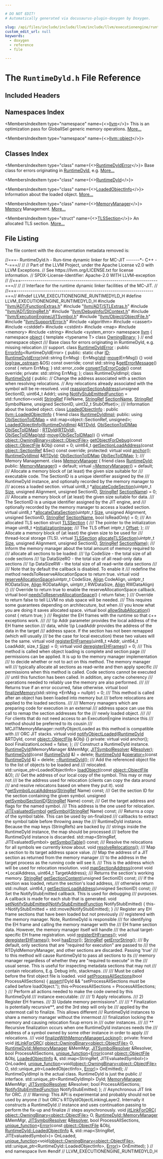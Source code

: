 ```yaml
---

# DO NOT EDIT!
# Automatically generated via docusaurus-plugin-doxygen by Doxygen.

slug: /api/files/include/include/llvm/include/llvm/executionengine/runtimedyld-h
custom_edit_url: null
keywords:
  - doxygen
  - reference
  - file

---
```





# The `RuntimeDyld.h` File Reference

<DoxygenPage pluginConfig={pluginConfig}>



## Included Headers

<IncludesList>
<IncludesListItem
  filePath="llvm/ADT/FunctionExtras.h"
  permalink="/docs/api/files/include/include/llvm/include/llvm/adt/functionextras-h"
  isLocal="true" />
<IncludesListItem
  filePath="llvm/ADT/STLExtras.h"
  permalink="/docs/api/files/include/include/llvm/include/llvm/adt/stlextras-h"
  isLocal="true" />
<IncludesListItem
  filePath="llvm/ADT/StringRef.h"
  permalink="/docs/api/files/include/include/llvm/include/llvm/adt/stringref-h"
  isLocal="true" />
<IncludesListItem
  filePath="llvm/DebugInfo/DIContext.h"
  permalink="/docs/api/files/include/include/llvm/include/llvm/debuginfo/dicontext-h"
  isLocal="true" />
<IncludesListItem
  filePath="llvm/ExecutionEngine/JITSymbol.h"
  permalink="/docs/api/files/include/include/llvm/include/llvm/executionengine/jitsymbol-h"
  isLocal="true" />
<IncludesListItem
  filePath="llvm/Object/ObjectFile.h"
  permalink="/docs/api/files/include/include/llvm/include/llvm/object/objectfile-h"
  isLocal="true" />
<IncludesListItem
  filePath="llvm/Support/Error.h"
  permalink="/docs/api/files/include/include/llvm/include/llvm/support/error-h"
  isLocal="true" />
<IncludesListItem
  filePath="algorithm"
  permalink=""
  isLocal="false" />
<IncludesListItem
  filePath="cassert"
  permalink=""
  isLocal="false" />
<IncludesListItem
  filePath="cstddef"
  permalink=""
  isLocal="false" />
<IncludesListItem
  filePath="cstdint"
  permalink=""
  isLocal="false" />
<IncludesListItem
  filePath="map"
  permalink=""
  isLocal="false" />
<IncludesListItem
  filePath="memory"
  permalink=""
  isLocal="false" />
<IncludesListItem
  filePath="string"
  permalink=""
  isLocal="false" />
<IncludesListItem
  filePath="system_error"
  permalink=""
  isLocal="false" />
</IncludesList>

## Namespaces Index

<MembersIndex>

<MembersIndexItem
  type="namespace"
  name={<><a href="/docs/api/namespaces/llvm">llvm</a></>}>
This is an optimization pass for GlobalISel generic memory operations. <a href="/docs/api/namespaces/llvm/#details">More...</a>
</MembersIndexItem>

<MembersIndexItem
  type="namespace"
  name={<><a href="/docs/api/namespaces/llvm/object">llvm::object</a></>}>
</MembersIndexItem>

</MembersIndex>

## Classes Index

<MembersIndex>

<MembersIndexItem
  type="class"
  name={<><a href="/docs/api/classes/llvm/runtimedylderror">RuntimeDyldError</a></>}>
Base class for errors originating in <a href="/docs/api/classes/llvm/runtimedyld">RuntimeDyld</a>, e.g. <a href="/docs/api/classes/llvm/runtimedylderror/#details">More...</a>
</MembersIndexItem>

<MembersIndexItem
  type="class"
  name={<><a href="/docs/api/classes/llvm/runtimedyld">RuntimeDyld</a></>}>
</MembersIndexItem>

<MembersIndexItem
  type="class"
  name={<><a href="/docs/api/classes/llvm/runtimedyld/loadedobjectinfo">LoadedObjectInfo</a></>}>
Information about the loaded object. <a href="/docs/api/classes/llvm/runtimedyld/loadedobjectinfo/#details">More...</a>
</MembersIndexItem>

<MembersIndexItem
  type="class"
  name={<><a href="/docs/api/classes/llvm/runtimedyld/memorymanager">MemoryManager</a></>}>
<a href="/docs/api/classes/llvm/sys/memory">Memory</a> Management. <a href="/docs/api/classes/llvm/runtimedyld/memorymanager/#details">More...</a>
</MembersIndexItem>

<MembersIndexItem
  type="struct"
  name={<><a href="/docs/api/structs/llvm/runtimedyld/memorymanager/tlssection">TLSSection</a></>}>
An allocated TLS section. <a href="/docs/api/structs/llvm/runtimedyld/memorymanager/tlssection/#details">More...</a>
</MembersIndexItem>

</MembersIndex>


## File Listing

The file content with the documentation metadata removed is:

<ProgramListing>

<Link id="l00001" /><CodeLine lineNumber="1"><span class="doxyHighlightComment">//===- RuntimeDyld.h - Run-time dynamic linker for MC-JIT -------&#42;- C++ -&#42;-===//</span></CodeLine>
<Link id="l00002" /><CodeLine lineNumber="2"><span class="doxyHighlightComment">//</span></CodeLine>
<Link id="l00003" /><CodeLine lineNumber="3"><span class="doxyHighlightComment">// Part of the LLVM Project, under the Apache License v2.0 with LLVM Exceptions.</span></CodeLine>
<Link id="l00004" /><CodeLine lineNumber="4"><span class="doxyHighlightComment">// See https://llvm.org/LICENSE.txt for license information.</span></CodeLine>
<Link id="l00005" /><CodeLine lineNumber="5"><span class="doxyHighlightComment">// SPDX-License-Identifier: Apache-2.0 WITH LLVM-exception</span></CodeLine>
<Link id="l00006" /><CodeLine lineNumber="6"><span class="doxyHighlightComment">//</span></CodeLine>
<Link id="l00007" /><CodeLine lineNumber="7"><span class="doxyHighlightComment">//===----------------------------------------------------------------------===//</span></CodeLine>
<Link id="l00008" /><CodeLine lineNumber="8"><span class="doxyHighlightComment">//</span></CodeLine>
<Link id="l00009" /><CodeLine lineNumber="9"><span class="doxyHighlightComment">// Interface for the runtime dynamic linker facilities of the MC-JIT.</span></CodeLine>
<Link id="l00010" /><CodeLine lineNumber="10"><span class="doxyHighlightComment">//</span></CodeLine>
<Link id="l00011" /><CodeLine lineNumber="11"><span class="doxyHighlightComment">//===----------------------------------------------------------------------===//</span></CodeLine>
<Link id="l00012" /><CodeLine lineNumber="12"></CodeLine>
<Link id="l00013" /><CodeLine lineNumber="13"><span class="doxyHighlightPreprocessor">#ifndef LLVM&#95;EXECUTIONENGINE&#95;RUNTIMEDYLD&#95;H</span></CodeLine>
<Link id="l00014" /><CodeLine lineNumber="14"><span class="doxyHighlightPreprocessor">#define LLVM&#95;EXECUTIONENGINE&#95;RUNTIMEDYLD&#95;H</span></CodeLine>
<Link id="l00015" /><CodeLine lineNumber="15"></CodeLine>
<Link id="l00016" /><CodeLine lineNumber="16"><span class="doxyHighlightPreprocessor">#include &quot;<a href="/docs/api/files/include/include/llvm/include/llvm/adt/functionextras-h">llvm/ADT/FunctionExtras.h</a>&quot;</span></CodeLine>
<Link id="l00017" /><CodeLine lineNumber="17"><span class="doxyHighlightPreprocessor">#include &quot;<a href="/docs/api/files/include/include/llvm/include/llvm/adt/stlextras-h">llvm/ADT/STLExtras.h</a>&quot;</span></CodeLine>
<Link id="l00018" /><CodeLine lineNumber="18"><span class="doxyHighlightPreprocessor">#include &quot;<a href="/docs/api/files/include/include/llvm/include/llvm/adt/stringref-h">llvm/ADT/StringRef.h</a>&quot;</span></CodeLine>
<Link id="l00019" /><CodeLine lineNumber="19"><span class="doxyHighlightPreprocessor">#include &quot;<a href="/docs/api/files/include/include/llvm/include/llvm/debuginfo/dicontext-h">llvm/DebugInfo/DIContext.h</a>&quot;</span></CodeLine>
<Link id="l00020" /><CodeLine lineNumber="20"><span class="doxyHighlightPreprocessor">#include &quot;<a href="/docs/api/files/include/include/llvm/include/llvm/executionengine/jitsymbol-h">llvm/ExecutionEngine/JITSymbol.h</a>&quot;</span></CodeLine>
<Link id="l00021" /><CodeLine lineNumber="21"><span class="doxyHighlightPreprocessor">#include &quot;<a href="/docs/api/files/include/include/llvm/include/llvm/object/objectfile-h">llvm/Object/ObjectFile.h</a>&quot;</span></CodeLine>
<Link id="l00022" /><CodeLine lineNumber="22"><span class="doxyHighlightPreprocessor">#include &quot;<a href="/docs/api/files/include/include/llvm/include/llvm/support/error-h">llvm/Support/Error.h</a>&quot;</span></CodeLine>
<Link id="l00023" /><CodeLine lineNumber="23"><span class="doxyHighlightPreprocessor">#include &lt;algorithm&gt;</span></CodeLine>
<Link id="l00024" /><CodeLine lineNumber="24"><span class="doxyHighlightPreprocessor">#include &lt;cassert&gt;</span></CodeLine>
<Link id="l00025" /><CodeLine lineNumber="25"><span class="doxyHighlightPreprocessor">#include &lt;cstddef&gt;</span></CodeLine>
<Link id="l00026" /><CodeLine lineNumber="26"><span class="doxyHighlightPreprocessor">#include &lt;cstdint&gt;</span></CodeLine>
<Link id="l00027" /><CodeLine lineNumber="27"><span class="doxyHighlightPreprocessor">#include &lt;map&gt;</span></CodeLine>
<Link id="l00028" /><CodeLine lineNumber="28"><span class="doxyHighlightPreprocessor">#include &lt;memory&gt;</span></CodeLine>
<Link id="l00029" /><CodeLine lineNumber="29"><span class="doxyHighlightPreprocessor">#include &lt;string&gt;</span></CodeLine>
<Link id="l00030" /><CodeLine lineNumber="30"><span class="doxyHighlightPreprocessor">#include &lt;system&#95;error&gt;</span></CodeLine>
<Link id="l00031" /><CodeLine lineNumber="31"></CodeLine>
<Link id="l00032" /><CodeLine lineNumber="32"><span class="doxyHighlightKeyword">namespace </span><span class="doxyHighlight"><a href="/docs/api/namespaces/llvm">llvm</a> &#123;</span></CodeLine>
<Link id="l00033" /><CodeLine lineNumber="33"></CodeLine>
<Link id="l00034" /><CodeLine lineNumber="34"><span class="doxyHighlightKeyword">namespace </span><span class="doxyHighlight"><a href="/docs/api/namespaces/llvm/object">object</a> &#123;</span></CodeLine>
<Link id="l00035" /><CodeLine lineNumber="35"></CodeLine>
<Link id="l00036" /><CodeLine lineNumber="36"><span class="doxyHighlightKeyword">template</span><span class="doxyHighlight"> &lt;</span><span class="doxyHighlightKeyword">typename</span><span class="doxyHighlight"> T&gt; </span><span class="doxyHighlightKeyword">class </span><span class="doxyHighlight"><a href="/docs/api/classes/llvm/object/owningbinary">OwningBinary</a>;</span></CodeLine>
<Link id="l00037" /><CodeLine lineNumber="37"></CodeLine>
<Link id="l00038" /><CodeLine lineNumber="38"><span class="doxyHighlight">&#125; </span><span class="doxyHighlightComment">// end namespace object</span></CodeLine>
<Link id="l00039" /><CodeLine lineNumber="39"></CodeLine>
<Link id="l00040" /><CodeLine lineNumber="40"><span class="doxyHighlightComment">/// Base class for errors originating in RuntimeDyld, e.g. missing relocation</span></CodeLine>
<Link id="l00041" /><CodeLine lineNumber="41"><span class="doxyHighlightComment">/// support.</span></CodeLine>
<Link id="l00042" /><CodeLine lineNumber="42" lineLink="/docs/api/classes/llvm/runtimedylderror"><span class="doxyHighlightKeyword">class </span><span class="doxyHighlight"><a href="/docs/api/classes/llvm/runtimedylderror/#abdb1f44dea47911de2023639efc8c45b">RuntimeDyldError</a> : </span><span class="doxyHighlightKeyword">public</span><span class="doxyHighlight"> <a href="/docs/api/classes/llvm/errorinfo">ErrorInfo</a>&lt;RuntimeDyldError&gt; &#123;</span></CodeLine>
<Link id="l00043" /><CodeLine lineNumber="43"><span class="doxyHighlightKeyword">public</span><span class="doxyHighlight">:</span></CodeLine>
<Link id="l00044" /><CodeLine lineNumber="44" lineLink="/docs/api/classes/llvm/runtimedylderror/#a38d9204ed41a8266002a9a03f187f08f"><span class="doxyHighlight">  </span><span class="doxyHighlightKeyword">static</span><span class="doxyHighlight"> </span><span class="doxyHighlightKeywordType">char</span><span class="doxyHighlight"> <a href="/docs/api/classes/llvm/runtimedylderror/#a38d9204ed41a8266002a9a03f187f08f">ID</a>;</span></CodeLine>
<Link id="l00045" /><CodeLine lineNumber="45"></CodeLine>
<Link id="l00046" /><CodeLine lineNumber="46" lineLink="/docs/api/classes/llvm/runtimedylderror/#abdb1f44dea47911de2023639efc8c45b"><span class="doxyHighlight">  <a href="/docs/api/classes/llvm/runtimedylderror/#abdb1f44dea47911de2023639efc8c45b">RuntimeDyldError</a>(std::string ErrMsg) : ErrMsg(<a href="/docs/api/namespaces/std">std</a>::<a href="/docs/api/namespaces/llvm/#abfc9c7ecf70f66901e439f7c04ef3dbb">move</a>(ErrMsg)) &#123;&#125;</span></CodeLine>
<Link id="l00047" /><CodeLine lineNumber="47"></CodeLine>
<Link id="l00048" /><CodeLine lineNumber="48"><span class="doxyHighlight">  </span><span class="doxyHighlightKeywordType">void</span><span class="doxyHighlight"> <a href="/docs/api/classes/llvm/runtimedylderror/#a14f338e904a123b21b2789ead0595927">log</a>(<a href="/docs/api/classes/llvm/raw-ostream">raw&#95;ostream</a> &amp;OS) </span><span class="doxyHighlightKeyword">const override</span><span class="doxyHighlight">;</span></CodeLine>
<Link id="l00049" /><CodeLine lineNumber="49" lineLink="/docs/api/classes/llvm/runtimedylderror/#a27170515e0e9fc8bdd4bd4dcf3d1dfe2"><span class="doxyHighlight">  </span><span class="doxyHighlightKeyword">const</span><span class="doxyHighlight"> std::string &amp;<a href="/docs/api/classes/llvm/runtimedylderror/#a27170515e0e9fc8bdd4bd4dcf3d1dfe2">getErrorMessage</a>()</span><span class="doxyHighlightKeyword"> const </span><span class="doxyHighlight">&#123; </span><span class="doxyHighlightKeywordFlow">return</span><span class="doxyHighlight"> ErrMsg; &#125;</span></CodeLine>
<Link id="l00050" /><CodeLine lineNumber="50"><span class="doxyHighlight">  std::error&#95;code <a href="/docs/api/classes/llvm/runtimedylderror/#a7f0b14148d3b29177b43ac17a58e0ed6">convertToErrorCode</a>() </span><span class="doxyHighlightKeyword">const override</span><span class="doxyHighlight">;</span></CodeLine>
<Link id="l00051" /><CodeLine lineNumber="51"></CodeLine>
<Link id="l00052" /><CodeLine lineNumber="52"><span class="doxyHighlightKeyword">private</span><span class="doxyHighlight">:</span></CodeLine>
<Link id="l00053" /><CodeLine lineNumber="53"><span class="doxyHighlight">  std::string ErrMsg;</span></CodeLine>
<Link id="l00054" /><CodeLine lineNumber="54"><span class="doxyHighlight">&#125;;</span></CodeLine>
<Link id="l00055" /><CodeLine lineNumber="55"></CodeLine>
<Link id="l00056" /><CodeLine lineNumber="56"><span class="doxyHighlightKeyword">class </span><span class="doxyHighlight">RuntimeDyldImpl;</span></CodeLine>
<Link id="l00057" /><CodeLine lineNumber="57"></CodeLine>
<Link id="l00058" /><CodeLine lineNumber="58" lineLink="/docs/api/classes/llvm/runtimedyld"><span class="doxyHighlightKeyword">class </span><span class="doxyHighlight"><a href="/docs/api/classes/llvm/runtimedyld/#ac342ba1ff1f7d8a4d6a15a890ffcad8b">RuntimeDyld</a> &#123;</span></CodeLine>
<Link id="l00059" /><CodeLine lineNumber="59"><span class="doxyHighlightKeyword">public</span><span class="doxyHighlight">:</span></CodeLine>
<Link id="l00060" /><CodeLine lineNumber="60"><span class="doxyHighlight">  </span><span class="doxyHighlightComment">// Change the address associated with a section when resolving relocations.</span></CodeLine>
<Link id="l00061" /><CodeLine lineNumber="61"><span class="doxyHighlight">  </span><span class="doxyHighlightComment">// Any relocations already associated with the symbol will be re-resolved.</span></CodeLine>
<Link id="l00062" /><CodeLine lineNumber="62"><span class="doxyHighlight">  </span><span class="doxyHighlightKeywordType">void</span><span class="doxyHighlight"> <a href="/docs/api/classes/llvm/runtimedyld/#a30ce7d72b88e0bc27b8c9e416e9a096c">reassignSectionAddress</a>(</span><span class="doxyHighlightKeywordType">unsigned</span><span class="doxyHighlight"> SectionID, uint64&#95;t Addr);</span></CodeLine>
<Link id="l00063" /><CodeLine lineNumber="63"></CodeLine>
<Link id="l00064" /><CodeLine lineNumber="64" lineLink="/docs/api/classes/llvm/runtimedyld/#a7ca2c024ef2bb555f0d9c3aae8b40583"><span class="doxyHighlight">  </span><span class="doxyHighlightKeyword">using </span><span class="doxyHighlight"><a href="/docs/api/classes/llvm/runtimedyld/#a7ca2c024ef2bb555f0d9c3aae8b40583">NotifyStubEmittedFunction</a> = std::function&lt;void(</span></CodeLine>
<Link id="l00065" /><CodeLine lineNumber="65"><span class="doxyHighlight">      <a href="/docs/api/classes/llvm/stringref">StringRef</a> FileName, <a href="/docs/api/classes/llvm/stringref">StringRef</a> <a href="/docs/api/structs/llvm/sectionname">SectionName</a>, <a href="/docs/api/classes/llvm/stringref">StringRef</a> SymbolName,</span></CodeLine>
<Link id="l00066" /><CodeLine lineNumber="66"><span class="doxyHighlight">      </span><span class="doxyHighlightKeywordType">unsigned</span><span class="doxyHighlight"> SectionID, uint32&#95;t StubOffset)&gt;;</span></CodeLine>
<Link id="l00067" /><CodeLine lineNumber="67"></CodeLine>
<Link id="l00068" /><CodeLine lineNumber="68"><span class="doxyHighlightComment">  /// Information about the loaded object.</span></CodeLine>
<Link id="l00069" /><CodeLine lineNumber="69" lineLink="/docs/api/classes/llvm/runtimedyld/loadedobjectinfo"><span class="doxyHighlight">  </span><span class="doxyHighlightKeyword">class </span><span class="doxyHighlight"><a href="/docs/api/classes/llvm/runtimedyld/loadedobjectinfo/#aefca359b2171a9d452f6fd3da2cdf173">LoadedObjectInfo</a> : </span><span class="doxyHighlightKeyword">public</span><span class="doxyHighlight"> <a href="/docs/api/classes/llvm/loadedobjectinfo">llvm::LoadedObjectInfo</a> &#123;</span></CodeLine>
<Link id="l00070" /><CodeLine lineNumber="70" lineLink="/docs/api/classes/llvm/runtimedyld/loadedobjectinfo/#a29ff645c4ca493936f36642dc8ef01e9"><span class="doxyHighlight">    </span><span class="doxyHighlightKeyword">friend</span><span class="doxyHighlight"> </span><span class="doxyHighlightKeyword">class </span><span class="doxyHighlight"><a href="/docs/api/classes/llvm/runtimedyld/loadedobjectinfo/#a29ff645c4ca493936f36642dc8ef01e9">RuntimeDyldImpl</a>;</span></CodeLine>
<Link id="l00071" /><CodeLine lineNumber="71"></CodeLine>
<Link id="l00072" /><CodeLine lineNumber="72"><span class="doxyHighlight">  </span><span class="doxyHighlightKeyword">public</span><span class="doxyHighlight">:</span></CodeLine>
<Link id="l00073" /><CodeLine lineNumber="73" lineLink="/docs/api/classes/llvm/runtimedyld/loadedobjectinfo/#a5120bbacb83db50d0e84c0070497027b"><span class="doxyHighlight">    </span><span class="doxyHighlightKeyword">using </span><span class="doxyHighlight"><a href="/docs/api/classes/llvm/runtimedyld/loadedobjectinfo/#a5120bbacb83db50d0e84c0070497027b">ObjSectionToIDMap</a> = std::map&lt;object::SectionRef, unsigned&gt;;</span></CodeLine>
<Link id="l00074" /><CodeLine lineNumber="74"></CodeLine>
<Link id="l00075" /><CodeLine lineNumber="75" lineLink="/docs/api/classes/llvm/runtimedyld/loadedobjectinfo/#aefca359b2171a9d452f6fd3da2cdf173"><span class="doxyHighlight">    <a href="/docs/api/classes/llvm/runtimedyld/loadedobjectinfo/#aefca359b2171a9d452f6fd3da2cdf173">LoadedObjectInfo</a>(<a href="/docs/api/classes/llvm/runtimedyld/loadedobjectinfo/#a29ff645c4ca493936f36642dc8ef01e9">RuntimeDyldImpl</a> &amp;<a href="/docs/api/classes/llvm/runtimedyld/loadedobjectinfo/#a95b62f22193e46f10790cf2e0b778ac6">RTDyld</a>, <a href="/docs/api/classes/llvm/runtimedyld/loadedobjectinfo/#a5120bbacb83db50d0e84c0070497027b">ObjSectionToIDMap</a> <a href="/docs/api/classes/llvm/runtimedyld/loadedobjectinfo/#a7714e17f315ea92fddde2c67e9b4cdb9">ObjSecToIDMap</a>)</span></CodeLine>
<Link id="l00076" /><CodeLine lineNumber="76"><span class="doxyHighlight">        : <a href="/docs/api/classes/llvm/runtimedyld/loadedobjectinfo/#a95b62f22193e46f10790cf2e0b778ac6">RTDyld</a>(<a href="/docs/api/classes/llvm/runtimedyld/loadedobjectinfo/#a95b62f22193e46f10790cf2e0b778ac6">RTDyld</a>), <a href="/docs/api/classes/llvm/runtimedyld/loadedobjectinfo/#a7714e17f315ea92fddde2c67e9b4cdb9">ObjSecToIDMap</a>(<a href="/docs/api/namespaces/std">std</a>::<a href="/docs/api/namespaces/llvm/#abfc9c7ecf70f66901e439f7c04ef3dbb">move</a>(<a href="/docs/api/classes/llvm/runtimedyld/loadedobjectinfo/#a7714e17f315ea92fddde2c67e9b4cdb9">ObjSecToIDMap</a>)) &#123;&#125;</span></CodeLine>
<Link id="l00077" /><CodeLine lineNumber="77"></CodeLine>
<Link id="l00078" /><CodeLine lineNumber="78"><span class="doxyHighlight">    </span><span class="doxyHighlightKeyword">virtual</span><span class="doxyHighlight"> <a href="/docs/api/classes/llvm/object/owningbinary">object::OwningBinary&lt;object::ObjectFile&gt;</a></span></CodeLine>
<Link id="l00079" /><CodeLine lineNumber="79" lineLink="/docs/api/classes/llvm/runtimedyld/loadedobjectinfo/#ad26e0abd20b5134ecc3e1258896c3f92"><span class="doxyHighlight">    <a href="/docs/api/classes/llvm/runtimedyld/loadedobjectinfo/#ad26e0abd20b5134ecc3e1258896c3f92">getObjectForDebug</a>(</span><span class="doxyHighlightKeyword">const</span><span class="doxyHighlight"> <a href="/docs/api/classes/llvm/object/objectfile">object::ObjectFile</a> &amp;Obj) </span><span class="doxyHighlightKeyword">const</span><span class="doxyHighlight"> = 0;</span></CodeLine>
<Link id="l00080" /><CodeLine lineNumber="80"></CodeLine>
<Link id="l00081" /><CodeLine lineNumber="81"><span class="doxyHighlight">    uint64&#95;t</span></CodeLine>
<Link id="l00082" /><CodeLine lineNumber="82"><span class="doxyHighlight">    <a href="/docs/api/classes/llvm/runtimedyld/loadedobjectinfo/#a212951ee11baafaa00abd5ee1a9d3a13">getSectionLoadAddress</a>(</span><span class="doxyHighlightKeyword">const</span><span class="doxyHighlight"> <a href="/docs/api/classes/llvm/object/sectionref">object::SectionRef</a> &amp;Sec) </span><span class="doxyHighlightKeyword">const override</span><span class="doxyHighlight">;</span></CodeLine>
<Link id="l00083" /><CodeLine lineNumber="83"></CodeLine>
<Link id="l00084" /><CodeLine lineNumber="84"><span class="doxyHighlight">  </span><span class="doxyHighlightKeyword">protected</span><span class="doxyHighlight">:</span></CodeLine>
<Link id="l00085" /><CodeLine lineNumber="85"><span class="doxyHighlight">    </span><span class="doxyHighlightKeyword">virtual</span><span class="doxyHighlight"> </span><span class="doxyHighlightKeywordType">void</span><span class="doxyHighlight"> <a href="/docs/api/classes/llvm/runtimedyld/loadedobjectinfo/#a81f049a21afb42901016049d28fe6f79">anchor</a>();</span></CodeLine>
<Link id="l00086" /><CodeLine lineNumber="86"></CodeLine>
<Link id="l00087" /><CodeLine lineNumber="87" lineLink="/docs/api/classes/llvm/runtimedyld/loadedobjectinfo/#a95b62f22193e46f10790cf2e0b778ac6"><span class="doxyHighlight">    <a href="/docs/api/classes/llvm/runtimedyld/loadedobjectinfo/#a29ff645c4ca493936f36642dc8ef01e9">RuntimeDyldImpl</a> &amp;<a href="/docs/api/classes/llvm/runtimedyld/loadedobjectinfo/#a95b62f22193e46f10790cf2e0b778ac6">RTDyld</a>;</span></CodeLine>
<Link id="l00088" /><CodeLine lineNumber="88" lineLink="/docs/api/classes/llvm/runtimedyld/loadedobjectinfo/#a7714e17f315ea92fddde2c67e9b4cdb9"><span class="doxyHighlight">    <a href="/docs/api/classes/llvm/runtimedyld/loadedobjectinfo/#a5120bbacb83db50d0e84c0070497027b">ObjSectionToIDMap</a> <a href="/docs/api/classes/llvm/runtimedyld/loadedobjectinfo/#a7714e17f315ea92fddde2c67e9b4cdb9">ObjSecToIDMap</a>;</span></CodeLine>
<Link id="l00089" /><CodeLine lineNumber="89"><span class="doxyHighlight">  &#125;;</span></CodeLine>
<Link id="l00090" /><CodeLine lineNumber="90"></CodeLine>
<Link id="l00091" /><CodeLine lineNumber="91"><span class="doxyHighlightComment">  /// Memory Management.</span></CodeLine>
<Link id="l00092" /><CodeLine lineNumber="92" lineLink="/docs/api/classes/llvm/runtimedyld/memorymanager"><span class="doxyHighlight">  </span><span class="doxyHighlightKeyword">class </span><span class="doxyHighlight"><a href="/docs/api/classes/llvm/runtimedyld/memorymanager/#a11fcc23e1236167e9335a635772fa9c1">MemoryManager</a> &#123;</span></CodeLine>
<Link id="l00093" /><CodeLine lineNumber="93" lineLink="/docs/api/classes/llvm/runtimedyld/memorymanager/#aeb53f44bd8403ff24cbf2fe93c004935"><span class="doxyHighlight">    </span><span class="doxyHighlightKeyword">friend</span><span class="doxyHighlight"> </span><span class="doxyHighlightKeyword">class </span><span class="doxyHighlight"><a href="/docs/api/classes/llvm/runtimedyld/memorymanager/#aeb53f44bd8403ff24cbf2fe93c004935">RuntimeDyld</a>;</span></CodeLine>
<Link id="l00094" /><CodeLine lineNumber="94"></CodeLine>
<Link id="l00095" /><CodeLine lineNumber="95"><span class="doxyHighlight">  </span><span class="doxyHighlightKeyword">public</span><span class="doxyHighlight">:</span></CodeLine>
<Link id="l00096" /><CodeLine lineNumber="96" lineLink="/docs/api/classes/llvm/runtimedyld/memorymanager/#a11fcc23e1236167e9335a635772fa9c1"><span class="doxyHighlight">    <a href="/docs/api/classes/llvm/runtimedyld/memorymanager/#a11fcc23e1236167e9335a635772fa9c1">MemoryManager</a>() = </span><span class="doxyHighlightKeywordFlow">default</span><span class="doxyHighlight">;</span></CodeLine>
<Link id="l00097" /><CodeLine lineNumber="97" lineLink="/docs/api/classes/llvm/runtimedyld/memorymanager/#a926f7c6e1cd73838fc19eecf5e169348"><span class="doxyHighlight">    </span><span class="doxyHighlightKeyword">virtual</span><span class="doxyHighlight"> <a href="/docs/api/classes/llvm/runtimedyld/memorymanager/#a926f7c6e1cd73838fc19eecf5e169348">~MemoryManager</a>() = </span><span class="doxyHighlightKeywordFlow">default</span><span class="doxyHighlight">;</span></CodeLine>
<Link id="l00098" /><CodeLine lineNumber="98"></CodeLine>
<Link id="l00099" /><CodeLine lineNumber="99"><span class="doxyHighlightComment">    /// Allocate a memory block of (at least) the given size suitable for</span></CodeLine>
<Link id="l00100" /><CodeLine lineNumber="100"><span class="doxyHighlightComment">    /// executable code. The SectionID is a unique identifier assigned by the</span></CodeLine>
<Link id="l00101" /><CodeLine lineNumber="101"><span class="doxyHighlightComment">    /// RuntimeDyld instance, and optionally recorded by the memory manager to</span></CodeLine>
<Link id="l00102" /><CodeLine lineNumber="102"><span class="doxyHighlightComment">    /// access a loaded section.</span></CodeLine>
<Link id="l00103" /><CodeLine lineNumber="103" lineLink="/docs/api/classes/llvm/runtimedyld/memorymanager/#aaaa63dd49bc491d2da811c84dd9b4c0e"><span class="doxyHighlight">    </span><span class="doxyHighlightKeyword">virtual</span><span class="doxyHighlight"> uint8&#95;t &#42;<a href="/docs/api/classes/llvm/runtimedyld/memorymanager/#aaaa63dd49bc491d2da811c84dd9b4c0e">allocateCodeSection</a>(uintptr&#95;t <a href="/docs/api/files/lib/lib/analysis/inlineorder-cpp/#a7ee6f0cb51c3b9056199e9a0001fe8c3a6f6cb72d544962fa333e2e34ce64f719">Size</a>, </span><span class="doxyHighlightKeywordType">unsigned</span><span class="doxyHighlight"> Alignment,</span></CodeLine>
<Link id="l00104" /><CodeLine lineNumber="104"><span class="doxyHighlight">                                         </span><span class="doxyHighlightKeywordType">unsigned</span><span class="doxyHighlight"> SectionID,</span></CodeLine>
<Link id="l00105" /><CodeLine lineNumber="105"><span class="doxyHighlight">                                         <a href="/docs/api/classes/llvm/stringref">StringRef</a> <a href="/docs/api/structs/llvm/sectionname">SectionName</a>) = 0;</span></CodeLine>
<Link id="l00106" /><CodeLine lineNumber="106"></CodeLine>
<Link id="l00107" /><CodeLine lineNumber="107"><span class="doxyHighlightComment">    /// Allocate a memory block of (at least) the given size suitable for data.</span></CodeLine>
<Link id="l00108" /><CodeLine lineNumber="108"><span class="doxyHighlightComment">    /// The SectionID is a unique identifier assigned by the JIT engine, and</span></CodeLine>
<Link id="l00109" /><CodeLine lineNumber="109"><span class="doxyHighlightComment">    /// optionally recorded by the memory manager to access a loaded section.</span></CodeLine>
<Link id="l00110" /><CodeLine lineNumber="110" lineLink="/docs/api/classes/llvm/runtimedyld/memorymanager/#a762c2ef812ed069620da3bba0e65bba5"><span class="doxyHighlight">    </span><span class="doxyHighlightKeyword">virtual</span><span class="doxyHighlight"> uint8&#95;t &#42;<a href="/docs/api/classes/llvm/runtimedyld/memorymanager/#a762c2ef812ed069620da3bba0e65bba5">allocateDataSection</a>(uintptr&#95;t <a href="/docs/api/files/lib/lib/analysis/inlineorder-cpp/#a7ee6f0cb51c3b9056199e9a0001fe8c3a6f6cb72d544962fa333e2e34ce64f719">Size</a>, </span><span class="doxyHighlightKeywordType">unsigned</span><span class="doxyHighlight"> Alignment,</span></CodeLine>
<Link id="l00111" /><CodeLine lineNumber="111"><span class="doxyHighlight">                                         </span><span class="doxyHighlightKeywordType">unsigned</span><span class="doxyHighlight"> SectionID,</span></CodeLine>
<Link id="l00112" /><CodeLine lineNumber="112"><span class="doxyHighlight">                                         <a href="/docs/api/classes/llvm/stringref">StringRef</a> <a href="/docs/api/structs/llvm/sectionname">SectionName</a>,</span></CodeLine>
<Link id="l00113" /><CodeLine lineNumber="113"><span class="doxyHighlight">                                         </span><span class="doxyHighlightKeywordType">bool</span><span class="doxyHighlight"> IsReadOnly) = 0;</span></CodeLine>
<Link id="l00114" /><CodeLine lineNumber="114"></CodeLine>
<Link id="l00115" /><CodeLine lineNumber="115"><span class="doxyHighlightComment">    /// An allocated TLS section</span></CodeLine>
<Link id="l00116" /><CodeLine lineNumber="116" lineLink="/docs/api/structs/llvm/runtimedyld/memorymanager/tlssection"><span class="doxyHighlight">    </span><span class="doxyHighlightKeyword">struct </span><span class="doxyHighlight"><a href="/docs/api/structs/llvm/runtimedyld/memorymanager/tlssection">TLSSection</a> &#123;</span></CodeLine>
<Link id="l00117" /><CodeLine lineNumber="117"><span class="doxyHighlightComment">      /// The pointer to the initialization image</span></CodeLine>
<Link id="l00118" /><CodeLine lineNumber="118" lineLink="/docs/api/structs/llvm/runtimedyld/memorymanager/tlssection/#aa9c2d0179e0852265dd9f843e71bae52"><span class="doxyHighlight">      uint8&#95;t &#42;<a href="/docs/api/structs/llvm/runtimedyld/memorymanager/tlssection/#aa9c2d0179e0852265dd9f843e71bae52">InitializationImage</a>;</span></CodeLine>
<Link id="l00119" /><CodeLine lineNumber="119"><span class="doxyHighlightComment">      /// The TLS offset</span></CodeLine>
<Link id="l00120" /><CodeLine lineNumber="120" lineLink="/docs/api/structs/llvm/runtimedyld/memorymanager/tlssection/#a5b16df790a4ae3a618668be87c42a063"><span class="doxyHighlight">      intptr&#95;t <a href="/docs/api/structs/llvm/runtimedyld/memorymanager/tlssection/#a5b16df790a4ae3a618668be87c42a063">Offset</a>;</span></CodeLine>
<Link id="l00121" /><CodeLine lineNumber="121"><span class="doxyHighlight">    &#125;;</span></CodeLine>
<Link id="l00122" /><CodeLine lineNumber="122"></CodeLine>
<Link id="l00123" /><CodeLine lineNumber="123"><span class="doxyHighlightComment">    /// Allocate a memory block of (at least) the given size to be used for</span></CodeLine>
<Link id="l00124" /><CodeLine lineNumber="124"><span class="doxyHighlightComment">    /// thread-local storage (TLS).</span></CodeLine>
<Link id="l00125" /><CodeLine lineNumber="125"><span class="doxyHighlight">    </span><span class="doxyHighlightKeyword">virtual</span><span class="doxyHighlight"> <a href="/docs/api/structs/llvm/runtimedyld/memorymanager/tlssection">TLSSection</a> <a href="/docs/api/classes/llvm/runtimedyld/memorymanager/#a912b68c8deb0c59194e0e1c99f3d3438">allocateTLSSection</a>(uintptr&#95;t <a href="/docs/api/files/lib/lib/analysis/inlineorder-cpp/#a7ee6f0cb51c3b9056199e9a0001fe8c3a6f6cb72d544962fa333e2e34ce64f719">Size</a>, </span><span class="doxyHighlightKeywordType">unsigned</span><span class="doxyHighlight"> Alignment,</span></CodeLine>
<Link id="l00126" /><CodeLine lineNumber="126"><span class="doxyHighlight">                                          </span><span class="doxyHighlightKeywordType">unsigned</span><span class="doxyHighlight"> SectionID,</span></CodeLine>
<Link id="l00127" /><CodeLine lineNumber="127"><span class="doxyHighlight">                                          <a href="/docs/api/classes/llvm/stringref">StringRef</a> <a href="/docs/api/structs/llvm/sectionname">SectionName</a>);</span></CodeLine>
<Link id="l00128" /><CodeLine lineNumber="128"></CodeLine>
<Link id="l00129" /><CodeLine lineNumber="129"><span class="doxyHighlightComment">    /// Inform the memory manager about the total amount of memory required to</span></CodeLine>
<Link id="l00130" /><CodeLine lineNumber="130"><span class="doxyHighlightComment">    /// allocate all sections to be loaded:</span></CodeLine>
<Link id="l00131" /><CodeLine lineNumber="131"><span class="doxyHighlightComment">    /// \\p CodeSize - the total size of all code sections</span></CodeLine>
<Link id="l00132" /><CodeLine lineNumber="132"><span class="doxyHighlightComment">    /// \\p DataSizeRO - the total size of all read-only data sections</span></CodeLine>
<Link id="l00133" /><CodeLine lineNumber="133"><span class="doxyHighlightComment">    /// \\p DataSizeRW - the total size of all read-write data sections</span></CodeLine>
<Link id="l00134" /><CodeLine lineNumber="134"><span class="doxyHighlightComment">    ///</span></CodeLine>
<Link id="l00135" /><CodeLine lineNumber="135"><span class="doxyHighlightComment">    /// Note that by default the callback is disabled. To enable it</span></CodeLine>
<Link id="l00136" /><CodeLine lineNumber="136"><span class="doxyHighlightComment">    /// redefine the method needsToReserveAllocationSpace to return true.</span></CodeLine>
<Link id="l00137" /><CodeLine lineNumber="137" lineLink="/docs/api/classes/llvm/runtimedyld/memorymanager/#a10401be6f4a60bfb003221c8976049ce"><span class="doxyHighlight">    </span><span class="doxyHighlightKeyword">virtual</span><span class="doxyHighlight"> </span><span class="doxyHighlightKeywordType">void</span><span class="doxyHighlight"> <a href="/docs/api/classes/llvm/runtimedyld/memorymanager/#a10401be6f4a60bfb003221c8976049ce">reserveAllocationSpace</a>(uintptr&#95;t CodeSize, <a href="/docs/api/structs/llvm/align">Align</a> CodeAlign,</span></CodeLine>
<Link id="l00138" /><CodeLine lineNumber="138"><span class="doxyHighlight">                                        uintptr&#95;t RODataSize, <a href="/docs/api/structs/llvm/align">Align</a> RODataAlign,</span></CodeLine>
<Link id="l00139" /><CodeLine lineNumber="139"><span class="doxyHighlight">                                        uintptr&#95;t RWDataSize,</span></CodeLine>
<Link id="l00140" /><CodeLine lineNumber="140"><span class="doxyHighlight">                                        <a href="/docs/api/structs/llvm/align">Align</a> RWDataAlign) &#123;&#125;</span></CodeLine>
<Link id="l00141" /><CodeLine lineNumber="141"></CodeLine>
<Link id="l00142" /><CodeLine lineNumber="142"><span class="doxyHighlightComment">    /// Override to return true to enable the reserveAllocationSpace callback.</span></CodeLine>
<Link id="l00143" /><CodeLine lineNumber="143" lineLink="/docs/api/classes/llvm/runtimedyld/memorymanager/#a141903e7bb948a4214fc0f74f94eb231"><span class="doxyHighlight">    </span><span class="doxyHighlightKeyword">virtual</span><span class="doxyHighlight"> </span><span class="doxyHighlightKeywordType">bool</span><span class="doxyHighlight"> <a href="/docs/api/classes/llvm/runtimedyld/memorymanager/#a141903e7bb948a4214fc0f74f94eb231">needsToReserveAllocationSpace</a>() &#123; </span><span class="doxyHighlightKeywordFlow">return</span><span class="doxyHighlight"> </span><span class="doxyHighlightKeyword">false</span><span class="doxyHighlight">; &#125;</span></CodeLine>
<Link id="l00144" /><CodeLine lineNumber="144"></CodeLine>
<Link id="l00145" /><CodeLine lineNumber="145"><span class="doxyHighlightComment">    /// Override to return false to tell LLVM no stub space will be needed.</span></CodeLine>
<Link id="l00146" /><CodeLine lineNumber="146"><span class="doxyHighlightComment">    /// This requires some guarantees depending on architecuture, but when</span></CodeLine>
<Link id="l00147" /><CodeLine lineNumber="147"><span class="doxyHighlightComment">    /// you know what you are doing it saves allocated space.</span></CodeLine>
<Link id="l00148" /><CodeLine lineNumber="148" lineLink="/docs/api/classes/llvm/runtimedyld/memorymanager/#ae51ee7c626f5408381f946809f534313"><span class="doxyHighlight">    </span><span class="doxyHighlightKeyword">virtual</span><span class="doxyHighlight"> </span><span class="doxyHighlightKeywordType">bool</span><span class="doxyHighlight"> <a href="/docs/api/classes/llvm/runtimedyld/memorymanager/#ae51ee7c626f5408381f946809f534313">allowStubAllocation</a>()</span><span class="doxyHighlightKeyword"> const </span><span class="doxyHighlight">&#123; </span><span class="doxyHighlightKeywordFlow">return</span><span class="doxyHighlight"> </span><span class="doxyHighlightKeyword">true</span><span class="doxyHighlight">; &#125;</span></CodeLine>
<Link id="l00149" /><CodeLine lineNumber="149"></CodeLine>
<Link id="l00150" /><CodeLine lineNumber="150"><span class="doxyHighlightComment">    /// Register the EH frames with the runtime so that c++ exceptions work.</span></CodeLine>
<Link id="l00151" /><CodeLine lineNumber="151"><span class="doxyHighlightComment">    ///</span></CodeLine>
<Link id="l00152" /><CodeLine lineNumber="152"><span class="doxyHighlightComment">    /// \\p Addr parameter provides the local address of the EH frame section</span></CodeLine>
<Link id="l00153" /><CodeLine lineNumber="153"><span class="doxyHighlightComment">    /// data, while \\p LoadAddr provides the address of the data in the target</span></CodeLine>
<Link id="l00154" /><CodeLine lineNumber="154"><span class="doxyHighlightComment">    /// address space.  If the section has not been remapped (which will usually</span></CodeLine>
<Link id="l00155" /><CodeLine lineNumber="155"><span class="doxyHighlightComment">    /// be the case for local execution) these two values will be the same.</span></CodeLine>
<Link id="l00156" /><CodeLine lineNumber="156" lineLink="/docs/api/classes/llvm/runtimedyld/memorymanager/#ad0234bb22e2af160137c5ea5df0843c1"><span class="doxyHighlight">    </span><span class="doxyHighlightKeyword">virtual</span><span class="doxyHighlight"> </span><span class="doxyHighlightKeywordType">void</span><span class="doxyHighlight"> <a href="/docs/api/classes/llvm/runtimedyld/memorymanager/#ad0234bb22e2af160137c5ea5df0843c1">registerEHFrames</a>(uint8&#95;t &#42;Addr, uint64&#95;t LoadAddr,</span></CodeLine>
<Link id="l00157" /><CodeLine lineNumber="157"><span class="doxyHighlight">                                  </span><span class="doxyHighlightKeywordType">size&#95;t</span><span class="doxyHighlight"> <a href="/docs/api/files/lib/lib/analysis/inlineorder-cpp/#a7ee6f0cb51c3b9056199e9a0001fe8c3a6f6cb72d544962fa333e2e34ce64f719">Size</a>) = 0;</span></CodeLine>
<Link id="l00158" /><CodeLine lineNumber="158" lineLink="/docs/api/classes/llvm/runtimedyld/memorymanager/#aaf91ad2a1e825696e27be105941b03e1"><span class="doxyHighlight">    </span><span class="doxyHighlightKeyword">virtual</span><span class="doxyHighlight"> </span><span class="doxyHighlightKeywordType">void</span><span class="doxyHighlight"> <a href="/docs/api/classes/llvm/runtimedyld/memorymanager/#aaf91ad2a1e825696e27be105941b03e1">deregisterEHFrames</a>() = 0;</span></CodeLine>
<Link id="l00159" /><CodeLine lineNumber="159"></CodeLine>
<Link id="l00160" /><CodeLine lineNumber="160"><span class="doxyHighlightComment">    /// This method is called when object loading is complete and section page</span></CodeLine>
<Link id="l00161" /><CodeLine lineNumber="161"><span class="doxyHighlightComment">    /// permissions can be applied.  It is up to the memory manager implementation</span></CodeLine>
<Link id="l00162" /><CodeLine lineNumber="162"><span class="doxyHighlightComment">    /// to decide whether or not to act on this method.  The memory manager will</span></CodeLine>
<Link id="l00163" /><CodeLine lineNumber="163"><span class="doxyHighlightComment">    /// typically allocate all sections as read-write and then apply specific</span></CodeLine>
<Link id="l00164" /><CodeLine lineNumber="164"><span class="doxyHighlightComment">    /// permissions when this method is called.  Code sections cannot be executed</span></CodeLine>
<Link id="l00165" /><CodeLine lineNumber="165"><span class="doxyHighlightComment">    /// until this function has been called.  In addition, any cache coherency</span></CodeLine>
<Link id="l00166" /><CodeLine lineNumber="166"><span class="doxyHighlightComment">    /// operations needed to reliably use the memory are also performed.</span></CodeLine>
<Link id="l00167" /><CodeLine lineNumber="167"><span class="doxyHighlightComment">    ///</span></CodeLine>
<Link id="l00168" /><CodeLine lineNumber="168"><span class="doxyHighlightComment">    /// Returns true if an error occurred, false otherwise.</span></CodeLine>
<Link id="l00169" /><CodeLine lineNumber="169" lineLink="/docs/api/classes/llvm/runtimedyld/memorymanager/#abd33e61ef93ebdd7c7b40c62f43f71b3"><span class="doxyHighlight">    </span><span class="doxyHighlightKeyword">virtual</span><span class="doxyHighlight"> </span><span class="doxyHighlightKeywordType">bool</span><span class="doxyHighlight"> <a href="/docs/api/classes/llvm/runtimedyld/memorymanager/#abd33e61ef93ebdd7c7b40c62f43f71b3">finalizeMemory</a>(std::string &#42;ErrMsg = </span><span class="doxyHighlightKeyword">nullptr</span><span class="doxyHighlight">) = 0;</span></CodeLine>
<Link id="l00170" /><CodeLine lineNumber="170"></CodeLine>
<Link id="l00171" /><CodeLine lineNumber="171"><span class="doxyHighlightComment">    /// This method is called after an object has been loaded into memory but</span></CodeLine>
<Link id="l00172" /><CodeLine lineNumber="172"><span class="doxyHighlightComment">    /// before relocations are applied to the loaded sections.</span></CodeLine>
<Link id="l00173" /><CodeLine lineNumber="173"><span class="doxyHighlightComment">    ///</span></CodeLine>
<Link id="l00174" /><CodeLine lineNumber="174"><span class="doxyHighlightComment">    /// Memory managers which are preparing code for execution in an external</span></CodeLine>
<Link id="l00175" /><CodeLine lineNumber="175"><span class="doxyHighlightComment">    /// address space can use this call to remap the section addresses for the</span></CodeLine>
<Link id="l00176" /><CodeLine lineNumber="176"><span class="doxyHighlightComment">    /// newly loaded object.</span></CodeLine>
<Link id="l00177" /><CodeLine lineNumber="177"><span class="doxyHighlightComment">    ///</span></CodeLine>
<Link id="l00178" /><CodeLine lineNumber="178"><span class="doxyHighlightComment">    /// For clients that do not need access to an ExecutionEngine instance this</span></CodeLine>
<Link id="l00179" /><CodeLine lineNumber="179"><span class="doxyHighlightComment">    /// method should be preferred to its cousin</span></CodeLine>
<Link id="l00180" /><CodeLine lineNumber="180"><span class="doxyHighlightComment">    /// MCJITMemoryManager::notifyObjectLoaded as this method is compatible with</span></CodeLine>
<Link id="l00181" /><CodeLine lineNumber="181"><span class="doxyHighlightComment">    /// ORC JIT stacks.</span></CodeLine>
<Link id="l00182" /><CodeLine lineNumber="182" lineLink="/docs/api/classes/llvm/runtimedyld/memorymanager/#a756f07a293e917107262ff4ee2bb64e0"><span class="doxyHighlight">    </span><span class="doxyHighlightKeyword">virtual</span><span class="doxyHighlight"> </span><span class="doxyHighlightKeywordType">void</span><span class="doxyHighlight"> <a href="/docs/api/classes/llvm/runtimedyld/memorymanager/#a756f07a293e917107262ff4ee2bb64e0">notifyObjectLoaded</a>(<a href="/docs/api/classes/llvm/runtimedyld/memorymanager/#aeb53f44bd8403ff24cbf2fe93c004935">RuntimeDyld</a> &amp;RTDyld,</span></CodeLine>
<Link id="l00183" /><CodeLine lineNumber="183"><span class="doxyHighlight">                                    </span><span class="doxyHighlightKeyword">const</span><span class="doxyHighlight"> <a href="/docs/api/classes/llvm/object/objectfile">object::ObjectFile</a> &amp;Obj) &#123;&#125;</span></CodeLine>
<Link id="l00184" /><CodeLine lineNumber="184"></CodeLine>
<Link id="l00185" /><CodeLine lineNumber="185"><span class="doxyHighlight">  </span><span class="doxyHighlightKeyword">private</span><span class="doxyHighlight">:</span></CodeLine>
<Link id="l00186" /><CodeLine lineNumber="186"><span class="doxyHighlight">    </span><span class="doxyHighlightKeyword">virtual</span><span class="doxyHighlight"> </span><span class="doxyHighlightKeywordType">void</span><span class="doxyHighlight"> anchor();</span></CodeLine>
<Link id="l00187" /><CodeLine lineNumber="187"></CodeLine>
<Link id="l00188" /><CodeLine lineNumber="188"><span class="doxyHighlight">    </span><span class="doxyHighlightKeywordType">bool</span><span class="doxyHighlight"> FinalizationLocked = </span><span class="doxyHighlightKeyword">false</span><span class="doxyHighlight">;</span></CodeLine>
<Link id="l00189" /><CodeLine lineNumber="189"><span class="doxyHighlight">  &#125;;</span></CodeLine>
<Link id="l00190" /><CodeLine lineNumber="190"></CodeLine>
<Link id="l00191" /><CodeLine lineNumber="191"><span class="doxyHighlightComment">  /// Construct a RuntimeDyld instance.</span></CodeLine>
<Link id="l00192" /><CodeLine lineNumber="192"><span class="doxyHighlight">  <a href="/docs/api/classes/llvm/runtimedyld/#ac342ba1ff1f7d8a4d6a15a890ffcad8b">RuntimeDyld</a>(MemoryManager &amp;MemMgr, <a href="/docs/api/classes/llvm/jitsymbolresolver">JITSymbolResolver</a> &amp;<a href="/docs/api/classes/llvm/resolver">Resolver</a>);</span></CodeLine>
<Link id="l00193" /><CodeLine lineNumber="193" lineLink="/docs/api/classes/llvm/runtimedyld/#a0367fbc495a82dbb6c19217c8be626a6"><span class="doxyHighlight">  <a href="/docs/api/classes/llvm/runtimedyld/#a0367fbc495a82dbb6c19217c8be626a6">RuntimeDyld</a>(</span><span class="doxyHighlightKeyword">const</span><span class="doxyHighlight"> <a href="/docs/api/classes/llvm/runtimedyld/#ac342ba1ff1f7d8a4d6a15a890ffcad8b">RuntimeDyld</a> &amp;) = </span><span class="doxyHighlightKeyword">delete</span><span class="doxyHighlight">;</span></CodeLine>
<Link id="l00194" /><CodeLine lineNumber="194" lineLink="/docs/api/classes/llvm/runtimedyld/#acb6656196719be5ba5376dabf81a9d1f"><span class="doxyHighlight">  <a href="/docs/api/classes/llvm/runtimedyld/#ac342ba1ff1f7d8a4d6a15a890ffcad8b">RuntimeDyld</a> &amp;<a href="/docs/api/classes/llvm/runtimedyld/#acb6656196719be5ba5376dabf81a9d1f">operator=</a>(</span><span class="doxyHighlightKeyword">const</span><span class="doxyHighlight"> <a href="/docs/api/classes/llvm/runtimedyld/#ac342ba1ff1f7d8a4d6a15a890ffcad8b">RuntimeDyld</a> &amp;) = </span><span class="doxyHighlightKeyword">delete</span><span class="doxyHighlight">;</span></CodeLine>
<Link id="l00195" /><CodeLine lineNumber="195" lineLink="/docs/api/classes/llvm/runtimedyld/#aa2313a97b3f26e7784ce066e1de44924"><span class="doxyHighlight">  <a href="/docs/api/classes/llvm/runtimedyld/#aa2313a97b3f26e7784ce066e1de44924">~RuntimeDyld</a>();</span></CodeLine>
<Link id="l00196" /><CodeLine lineNumber="196"></CodeLine>
<Link id="l00197" /><CodeLine lineNumber="197"><span class="doxyHighlightComment">  /// Add the referenced object file to the list of objects to be loaded and</span></CodeLine>
<Link id="l00198" /><CodeLine lineNumber="198"><span class="doxyHighlightComment">  /// relocated.</span></CodeLine>
<Link id="l00199" /><CodeLine lineNumber="199"><span class="doxyHighlight">  std::unique&#95;ptr&lt;LoadedObjectInfo&gt; <a href="/docs/api/classes/llvm/runtimedyld/#ad2ab8021c32ef2200c8b01e2105f1821">loadObject</a>(</span><span class="doxyHighlightKeyword">const</span><span class="doxyHighlight"> <a href="/docs/api/classes/llvm/object/objectfile">object::ObjectFile</a> &amp;O);</span></CodeLine>
<Link id="l00200" /><CodeLine lineNumber="200"></CodeLine>
<Link id="l00201" /><CodeLine lineNumber="201"><span class="doxyHighlightComment">  /// Get the address of our local copy of the symbol. This may or may not</span></CodeLine>
<Link id="l00202" /><CodeLine lineNumber="202"><span class="doxyHighlightComment">  /// be the address used for relocation (clients can copy the data around</span></CodeLine>
<Link id="l00203" /><CodeLine lineNumber="203"><span class="doxyHighlightComment">  /// and resolve relocatons based on where they put it).</span></CodeLine>
<Link id="l00204" /><CodeLine lineNumber="204"><span class="doxyHighlight">  </span><span class="doxyHighlightKeywordType">void</span><span class="doxyHighlight"> &#42;<a href="/docs/api/classes/llvm/runtimedyld/#a386fd7c34168ea0124ab65e01987f84c">getSymbolLocalAddress</a>(<a href="/docs/api/classes/llvm/stringref">StringRef</a> Name) </span><span class="doxyHighlightKeyword">const</span><span class="doxyHighlight">;</span></CodeLine>
<Link id="l00205" /><CodeLine lineNumber="205"></CodeLine>
<Link id="l00206" /><CodeLine lineNumber="206"><span class="doxyHighlightComment">  /// Get the section ID for the section containing the given symbol.</span></CodeLine>
<Link id="l00207" /><CodeLine lineNumber="207"><span class="doxyHighlight">  </span><span class="doxyHighlightKeywordType">unsigned</span><span class="doxyHighlight"> <a href="/docs/api/classes/llvm/runtimedyld/#addb3f8e92465a1c1176a59939ce3bc6d">getSymbolSectionID</a>(<a href="/docs/api/classes/llvm/stringref">StringRef</a> Name) </span><span class="doxyHighlightKeyword">const</span><span class="doxyHighlight">;</span></CodeLine>
<Link id="l00208" /><CodeLine lineNumber="208"></CodeLine>
<Link id="l00209" /><CodeLine lineNumber="209"><span class="doxyHighlightComment">  /// Get the target address and flags for the named symbol.</span></CodeLine>
<Link id="l00210" /><CodeLine lineNumber="210"><span class="doxyHighlightComment">  /// This address is the one used for relocation.</span></CodeLine>
<Link id="l00211" /><CodeLine lineNumber="211"><span class="doxyHighlight">  <a href="/docs/api/classes/llvm/jitevaluatedsymbol">JITEvaluatedSymbol</a> <a href="/docs/api/classes/llvm/runtimedyld/#ab3411f5eff279e382200680d3d415a96">getSymbol</a>(<a href="/docs/api/classes/llvm/stringref">StringRef</a> Name) </span><span class="doxyHighlightKeyword">const</span><span class="doxyHighlight">;</span></CodeLine>
<Link id="l00212" /><CodeLine lineNumber="212"></CodeLine>
<Link id="l00213" /><CodeLine lineNumber="213"><span class="doxyHighlightComment">  /// Returns a copy of the symbol table. This can be used by on-finalized</span></CodeLine>
<Link id="l00214" /><CodeLine lineNumber="214"><span class="doxyHighlightComment">  /// callbacks to extract the symbol table before throwing away the</span></CodeLine>
<Link id="l00215" /><CodeLine lineNumber="215"><span class="doxyHighlightComment">  /// RuntimeDyld instance. Because the map keys (StringRefs) are backed by</span></CodeLine>
<Link id="l00216" /><CodeLine lineNumber="216"><span class="doxyHighlightComment">  /// strings inside the RuntimeDyld instance, the map should be processed</span></CodeLine>
<Link id="l00217" /><CodeLine lineNumber="217"><span class="doxyHighlightComment">  /// before the RuntimeDyld instance is discarded.</span></CodeLine>
<Link id="l00218" /><CodeLine lineNumber="218"><span class="doxyHighlight">  std::map&lt;StringRef, JITEvaluatedSymbol&gt; <a href="/docs/api/classes/llvm/runtimedyld/#a38e5c630fbb8b8fe89bfa069e408c0dd">getSymbolTable</a>() </span><span class="doxyHighlightKeyword">const</span><span class="doxyHighlight">;</span></CodeLine>
<Link id="l00219" /><CodeLine lineNumber="219"></CodeLine>
<Link id="l00220" /><CodeLine lineNumber="220"><span class="doxyHighlightComment">  /// Resolve the relocations for all symbols we currently know about.</span></CodeLine>
<Link id="l00221" /><CodeLine lineNumber="221"><span class="doxyHighlight">  </span><span class="doxyHighlightKeywordType">void</span><span class="doxyHighlight"> <a href="/docs/api/classes/llvm/runtimedyld/#a4b3756c713e9a0e034b96a96ebd8ebc2">resolveRelocations</a>();</span></CodeLine>
<Link id="l00222" /><CodeLine lineNumber="222"></CodeLine>
<Link id="l00223" /><CodeLine lineNumber="223"><span class="doxyHighlightComment">  /// Map a section to its target address space value.</span></CodeLine>
<Link id="l00224" /><CodeLine lineNumber="224"><span class="doxyHighlightComment">  /// Map the address of a JIT section as returned from the memory manager</span></CodeLine>
<Link id="l00225" /><CodeLine lineNumber="225"><span class="doxyHighlightComment">  /// to the address in the target process as the running code will see it.</span></CodeLine>
<Link id="l00226" /><CodeLine lineNumber="226"><span class="doxyHighlightComment">  /// This is the address which will be used for relocation resolution.</span></CodeLine>
<Link id="l00227" /><CodeLine lineNumber="227"><span class="doxyHighlight">  </span><span class="doxyHighlightKeywordType">void</span><span class="doxyHighlight"> <a href="/docs/api/classes/llvm/runtimedyld/#a0b3c521130df594d63177bda62de400d">mapSectionAddress</a>(</span><span class="doxyHighlightKeyword">const</span><span class="doxyHighlight"> </span><span class="doxyHighlightKeywordType">void</span><span class="doxyHighlight"> &#42;LocalAddress, uint64&#95;t TargetAddress);</span></CodeLine>
<Link id="l00228" /><CodeLine lineNumber="228"></CodeLine>
<Link id="l00229" /><CodeLine lineNumber="229"><span class="doxyHighlightComment">  /// Returns the section&#39;s working memory.</span></CodeLine>
<Link id="l00230" /><CodeLine lineNumber="230"><span class="doxyHighlight">  <a href="/docs/api/classes/llvm/stringref">StringRef</a> <a href="/docs/api/classes/llvm/runtimedyld/#aa8f5e35aabe96a9401f209c376dec977">getSectionContent</a>(</span><span class="doxyHighlightKeywordType">unsigned</span><span class="doxyHighlight"> SectionID) </span><span class="doxyHighlightKeyword">const</span><span class="doxyHighlight">;</span></CodeLine>
<Link id="l00231" /><CodeLine lineNumber="231"></CodeLine>
<Link id="l00232" /><CodeLine lineNumber="232"><span class="doxyHighlightComment">  /// If the section was loaded, return the section&#39;s load address,</span></CodeLine>
<Link id="l00233" /><CodeLine lineNumber="233"><span class="doxyHighlightComment">  /// otherwise return std::nullopt.</span></CodeLine>
<Link id="l00234" /><CodeLine lineNumber="234"><span class="doxyHighlight">  uint64&#95;t <a href="/docs/api/classes/llvm/runtimedyld/#a370cc407634530729130aba543fa1707">getSectionLoadAddress</a>(</span><span class="doxyHighlightKeywordType">unsigned</span><span class="doxyHighlight"> SectionID) </span><span class="doxyHighlightKeyword">const</span><span class="doxyHighlight">;</span></CodeLine>
<Link id="l00235" /><CodeLine lineNumber="235"></CodeLine>
<Link id="l00236" /><CodeLine lineNumber="236"><span class="doxyHighlightComment">  /// Set the NotifyStubEmitted callback. This is used for debugging</span></CodeLine>
<Link id="l00237" /><CodeLine lineNumber="237"><span class="doxyHighlightComment">  /// purposes. A callback is made for each stub that is generated.</span></CodeLine>
<Link id="l00238" /><CodeLine lineNumber="238" lineLink="/docs/api/classes/llvm/runtimedyld/#a78efb467e88df60120327e89b66f6b87"><span class="doxyHighlight">  </span><span class="doxyHighlightKeywordType">void</span><span class="doxyHighlight"> <a href="/docs/api/classes/llvm/runtimedyld/#a78efb467e88df60120327e89b66f6b87">setNotifyStubEmitted</a>(<a href="/docs/api/classes/llvm/runtimedyld/#a7ca2c024ef2bb555f0d9c3aae8b40583">NotifyStubEmittedFunction</a> NotifyStubEmitted) &#123;</span></CodeLine>
<Link id="l00239" /><CodeLine lineNumber="239"><span class="doxyHighlight">    this-&gt;NotifyStubEmitted = std::move(NotifyStubEmitted);</span></CodeLine>
<Link id="l00240" /><CodeLine lineNumber="240"><span class="doxyHighlight">  &#125;</span></CodeLine>
<Link id="l00241" /><CodeLine lineNumber="241"></CodeLine>
<Link id="l00242" /><CodeLine lineNumber="242"><span class="doxyHighlightComment">  /// Register any EH frame sections that have been loaded but not previously</span></CodeLine>
<Link id="l00243" /><CodeLine lineNumber="243"><span class="doxyHighlightComment">  /// registered with the memory manager.  Note, RuntimeDyld is responsible</span></CodeLine>
<Link id="l00244" /><CodeLine lineNumber="244"><span class="doxyHighlightComment">  /// for identifying the EH frame and calling the memory manager with the</span></CodeLine>
<Link id="l00245" /><CodeLine lineNumber="245"><span class="doxyHighlightComment">  /// EH frame section data.  However, the memory manager itself will handle</span></CodeLine>
<Link id="l00246" /><CodeLine lineNumber="246"><span class="doxyHighlightComment">  /// the actual target-specific EH frame registration.</span></CodeLine>
<Link id="l00247" /><CodeLine lineNumber="247"><span class="doxyHighlight">  </span><span class="doxyHighlightKeywordType">void</span><span class="doxyHighlight"> <a href="/docs/api/classes/llvm/runtimedyld/#a90259a498cbb50bc825202e2a1ef6d3f">registerEHFrames</a>();</span></CodeLine>
<Link id="l00248" /><CodeLine lineNumber="248"></CodeLine>
<Link id="l00249" /><CodeLine lineNumber="249"><span class="doxyHighlight">  </span><span class="doxyHighlightKeywordType">void</span><span class="doxyHighlight"> <a href="/docs/api/classes/llvm/runtimedyld/#a7ff6de79072ece9676fbf6a9f4adcf8a">deregisterEHFrames</a>();</span></CodeLine>
<Link id="l00250" /><CodeLine lineNumber="250"></CodeLine>
<Link id="l00251" /><CodeLine lineNumber="251"><span class="doxyHighlight">  </span><span class="doxyHighlightKeywordType">bool</span><span class="doxyHighlight"> <a href="/docs/api/classes/llvm/runtimedyld/#ac9ca4615d0ed50de50b989f9cb21dfc3">hasError</a>();</span></CodeLine>
<Link id="l00252" /><CodeLine lineNumber="252"><span class="doxyHighlight">  <a href="/docs/api/classes/llvm/stringref">StringRef</a> <a href="/docs/api/classes/llvm/runtimedyld/#add134b6e2d6db80ec96cec44eef17552">getErrorString</a>();</span></CodeLine>
<Link id="l00253" /><CodeLine lineNumber="253"></CodeLine>
<Link id="l00254" /><CodeLine lineNumber="254"><span class="doxyHighlightComment">  /// By default, only sections that are &quot;required for execution&quot; are passed to</span></CodeLine>
<Link id="l00255" /><CodeLine lineNumber="255"><span class="doxyHighlightComment">  /// the RTDyldMemoryManager, and other sections are discarded. Passing &#39;true&#39;</span></CodeLine>
<Link id="l00256" /><CodeLine lineNumber="256"><span class="doxyHighlightComment">  /// to this method will cause RuntimeDyld to pass all sections to its</span></CodeLine>
<Link id="l00257" /><CodeLine lineNumber="257"><span class="doxyHighlightComment">  /// memory manager regardless of whether they are &quot;required to execute&quot; in the</span></CodeLine>
<Link id="l00258" /><CodeLine lineNumber="258"><span class="doxyHighlightComment">  /// usual sense. This is useful for inspecting metadata sections that may not</span></CodeLine>
<Link id="l00259" /><CodeLine lineNumber="259"><span class="doxyHighlightComment">  /// contain relocations, E.g. Debug info, stackmaps.</span></CodeLine>
<Link id="l00260" /><CodeLine lineNumber="260"><span class="doxyHighlightComment">  ///</span></CodeLine>
<Link id="l00261" /><CodeLine lineNumber="261"><span class="doxyHighlightComment">  /// Must be called before the first object file is loaded.</span></CodeLine>
<Link id="l00262" /><CodeLine lineNumber="262" lineLink="/docs/api/classes/llvm/runtimedyld/#a19cd93eb917e2a8cc5c900a5c0c015a4"><span class="doxyHighlight">  </span><span class="doxyHighlightKeywordType">void</span><span class="doxyHighlight"> <a href="/docs/api/classes/llvm/runtimedyld/#a19cd93eb917e2a8cc5c900a5c0c015a4">setProcessAllSections</a>(</span><span class="doxyHighlightKeywordType">bool</span><span class="doxyHighlight"> ProcessAllSections) &#123;</span></CodeLine>
<Link id="l00263" /><CodeLine lineNumber="263"><span class="doxyHighlight">    <a href="/docs/api/files/lib/lib/target/lib/target/amdgpu/silowercontrolflow-cpp/#a4868c5d81c5ccc98c47aeab6244346a0">assert</a>(!Dyld &amp;&amp; </span><span class="doxyHighlightStringLiteral">&quot;setProcessAllSections must be called before loadObject.&quot;</span><span class="doxyHighlight">);</span></CodeLine>
<Link id="l00264" /><CodeLine lineNumber="264"><span class="doxyHighlight">    this-&gt;ProcessAllSections = ProcessAllSections;</span></CodeLine>
<Link id="l00265" /><CodeLine lineNumber="265"><span class="doxyHighlight">  &#125;</span></CodeLine>
<Link id="l00266" /><CodeLine lineNumber="266"></CodeLine>
<Link id="l00267" /><CodeLine lineNumber="267"><span class="doxyHighlightComment">  /// Perform all actions needed to make the code owned by this RuntimeDyld</span></CodeLine>
<Link id="l00268" /><CodeLine lineNumber="268"><span class="doxyHighlightComment">  /// instance executable:</span></CodeLine>
<Link id="l00269" /><CodeLine lineNumber="269"><span class="doxyHighlightComment">  ///</span></CodeLine>
<Link id="l00270" /><CodeLine lineNumber="270"><span class="doxyHighlightComment">  /// 1) Apply relocations.</span></CodeLine>
<Link id="l00271" /><CodeLine lineNumber="271"><span class="doxyHighlightComment">  /// 2) Register EH frames.</span></CodeLine>
<Link id="l00272" /><CodeLine lineNumber="272"><span class="doxyHighlightComment">  /// 3) Update memory permissions&#42;.</span></CodeLine>
<Link id="l00273" /><CodeLine lineNumber="273"><span class="doxyHighlightComment">  ///</span></CodeLine>
<Link id="l00274" /><CodeLine lineNumber="274"><span class="doxyHighlightComment">  /// &#42; Finalization is potentially recursive&#42;&#42;, and the 3rd step will only be</span></CodeLine>
<Link id="l00275" /><CodeLine lineNumber="275"><span class="doxyHighlightComment">  ///   applied by the outermost call to finalize. This allows different</span></CodeLine>
<Link id="l00276" /><CodeLine lineNumber="276"><span class="doxyHighlightComment">  ///   RuntimeDyld instances to share a memory manager without the innermost</span></CodeLine>
<Link id="l00277" /><CodeLine lineNumber="277"><span class="doxyHighlightComment">  ///   finalization locking the memory and causing relocation fixup errors in</span></CodeLine>
<Link id="l00278" /><CodeLine lineNumber="278"><span class="doxyHighlightComment">  ///   outer instances.</span></CodeLine>
<Link id="l00279" /><CodeLine lineNumber="279"><span class="doxyHighlightComment">  ///</span></CodeLine>
<Link id="l00280" /><CodeLine lineNumber="280"><span class="doxyHighlightComment">  /// &#42;&#42; Recursive finalization occurs when one RuntimeDyld instances needs the</span></CodeLine>
<Link id="l00281" /><CodeLine lineNumber="281"><span class="doxyHighlightComment">  ///   address of a symbol owned by some other instance in order to apply</span></CodeLine>
<Link id="l00282" /><CodeLine lineNumber="282"><span class="doxyHighlightComment">  ///   relocations.</span></CodeLine>
<Link id="l00283" /><CodeLine lineNumber="283"><span class="doxyHighlightComment">  ///</span></CodeLine>
<Link id="l00284" /><CodeLine lineNumber="284"><span class="doxyHighlight">  </span><span class="doxyHighlightKeywordType">void</span><span class="doxyHighlight"> <a href="/docs/api/classes/llvm/runtimedyld/#a71b4a375f2964ea13d4064b81dba59ef">finalizeWithMemoryManagerLocking</a>();</span></CodeLine>
<Link id="l00285" /><CodeLine lineNumber="285"></CodeLine>
<Link id="l00286" /><CodeLine lineNumber="286"><span class="doxyHighlightKeyword">private</span><span class="doxyHighlight">:</span></CodeLine>
<Link id="l00287" /><CodeLine lineNumber="287" lineLink="/docs/api/classes/llvm/runtimedyld/#ae59a33f02ce3fc77a53efa0677914bde"><span class="doxyHighlight">  </span><span class="doxyHighlightKeyword">friend</span><span class="doxyHighlight"> </span><span class="doxyHighlightKeywordType">void</span><span class="doxyHighlight"> <a href="/docs/api/classes/llvm/runtimedyld/#ae59a33f02ce3fc77a53efa0677914bde">jitLinkForORC</a>(</span></CodeLine>
<Link id="l00288" /><CodeLine lineNumber="288"><span class="doxyHighlight">      <a href="/docs/api/classes/llvm/object/owningbinary">object::OwningBinary&lt;object::ObjectFile&gt;</a> O,</span></CodeLine>
<Link id="l00289" /><CodeLine lineNumber="289"><span class="doxyHighlight">      <a href="/docs/api/classes/llvm/runtimedyld/memorymanager">RuntimeDyld::MemoryManager</a> &amp;MemMgr, <a href="/docs/api/classes/llvm/jitsymbolresolver">JITSymbolResolver</a> &amp;Resolver,</span></CodeLine>
<Link id="l00290" /><CodeLine lineNumber="290"><span class="doxyHighlight">      </span><span class="doxyHighlightKeywordType">bool</span><span class="doxyHighlight"> ProcessAllSections,</span></CodeLine>
<Link id="l00291" /><CodeLine lineNumber="291"><span class="doxyHighlight">      <a href="/docs/api/classes/llvm/unique-function">unique&#95;function</a>&lt;<a href="/docs/api/namespaces/llvm/#ac226f3d2b9ca090171a8e0a8cb92c343a902b0d55fddef6f8d651fe1035b7d4bd">Error</a>(</span><span class="doxyHighlightKeyword">const</span><span class="doxyHighlight"> <a href="/docs/api/classes/llvm/object/objectfile">object::ObjectFile</a> &amp;Obj, <a href="/docs/api/classes/llvm/runtimedyld/loadedobjectinfo">LoadedObjectInfo</a> &amp;,</span></CodeLine>
<Link id="l00292" /><CodeLine lineNumber="292"><span class="doxyHighlight">                            std::map&lt;StringRef, JITEvaluatedSymbol&gt;)&gt;</span></CodeLine>
<Link id="l00293" /><CodeLine lineNumber="293"><span class="doxyHighlight">          OnLoaded,</span></CodeLine>
<Link id="l00294" /><CodeLine lineNumber="294"><span class="doxyHighlight">      <a href="/docs/api/classes/llvm/unique-function">unique&#95;function</a>&lt;</span><span class="doxyHighlightKeywordType">void</span><span class="doxyHighlight">(<a href="/docs/api/classes/llvm/object/owningbinary">object::OwningBinary&lt;object::ObjectFile&gt;</a> O,</span></CodeLine>
<Link id="l00295" /><CodeLine lineNumber="295"><span class="doxyHighlight">                           std::unique&#95;ptr&lt;LoadedObjectInfo&gt;, <a href="/docs/api/classes/llvm/error">Error</a>)&gt;</span></CodeLine>
<Link id="l00296" /><CodeLine lineNumber="296"><span class="doxyHighlight">          OnEmitted);</span></CodeLine>
<Link id="l00297" /><CodeLine lineNumber="297"></CodeLine>
<Link id="l00298" /><CodeLine lineNumber="298"><span class="doxyHighlight">  </span><span class="doxyHighlightComment">// RuntimeDyldImpl is the actual class. RuntimeDyld is just the public</span></CodeLine>
<Link id="l00299" /><CodeLine lineNumber="299"><span class="doxyHighlight">  </span><span class="doxyHighlightComment">// interface.</span></CodeLine>
<Link id="l00300" /><CodeLine lineNumber="300"><span class="doxyHighlight">  std::unique&#95;ptr&lt;RuntimeDyldImpl&gt; Dyld;</span></CodeLine>
<Link id="l00301" /><CodeLine lineNumber="301"><span class="doxyHighlight">  <a href="/docs/api/classes/llvm/runtimedyld/memorymanager">MemoryManager</a> &amp;MemMgr;</span></CodeLine>
<Link id="l00302" /><CodeLine lineNumber="302"><span class="doxyHighlight">  <a href="/docs/api/classes/llvm/jitsymbolresolver">JITSymbolResolver</a> &amp;Resolver;</span></CodeLine>
<Link id="l00303" /><CodeLine lineNumber="303"><span class="doxyHighlight">  </span><span class="doxyHighlightKeywordType">bool</span><span class="doxyHighlight"> ProcessAllSections;</span></CodeLine>
<Link id="l00304" /><CodeLine lineNumber="304"><span class="doxyHighlight">  <a href="/docs/api/classes/llvm/runtimedyld/#a7ca2c024ef2bb555f0d9c3aae8b40583">NotifyStubEmittedFunction</a> NotifyStubEmitted;</span></CodeLine>
<Link id="l00305" /><CodeLine lineNumber="305"><span class="doxyHighlight">&#125;;</span></CodeLine>
<Link id="l00306" /><CodeLine lineNumber="306"></CodeLine>
<Link id="l00307" /><CodeLine lineNumber="307"><span class="doxyHighlightComment">// Asynchronous JIT link for ORC.</span></CodeLine>
<Link id="l00308" /><CodeLine lineNumber="308"><span class="doxyHighlightComment">//</span></CodeLine>
<Link id="l00309" /><CodeLine lineNumber="309"><span class="doxyHighlightComment">// Warning: This API is experimental and probably should not be used by anyone</span></CodeLine>
<Link id="l00310" /><CodeLine lineNumber="310"><span class="doxyHighlightComment">// but ORC&#39;s RTDyldObjectLinkingLayer2. Internally it constructs a RuntimeDyld</span></CodeLine>
<Link id="l00311" /><CodeLine lineNumber="311"><span class="doxyHighlightComment">// instance and uses continuation passing to perform the fix-up and finalize</span></CodeLine>
<Link id="l00312" /><CodeLine lineNumber="312"><span class="doxyHighlightComment">// steps asynchronously.</span></CodeLine>
<Link id="l00313" /><CodeLine lineNumber="313" lineLink="/docs/api/namespaces/llvm/#a9260a191f038a1fc705963675e349441"><span class="doxyHighlightKeywordType">void</span><span class="doxyHighlight"> <a href="/docs/api/namespaces/llvm/#a9260a191f038a1fc705963675e349441">jitLinkForORC</a>(</span></CodeLine>
<Link id="l00314" /><CodeLine lineNumber="314"><span class="doxyHighlight">    <a href="/docs/api/classes/llvm/object/owningbinary">object::OwningBinary&lt;object::ObjectFile&gt;</a> O,</span></CodeLine>
<Link id="l00315" /><CodeLine lineNumber="315"><span class="doxyHighlight">    <a href="/docs/api/classes/llvm/runtimedyld/memorymanager">RuntimeDyld::MemoryManager</a> &amp;MemMgr, <a href="/docs/api/classes/llvm/jitsymbolresolver">JITSymbolResolver</a> &amp;<a href="/docs/api/classes/llvm/resolver">Resolver</a>,</span></CodeLine>
<Link id="l00316" /><CodeLine lineNumber="316"><span class="doxyHighlight">    </span><span class="doxyHighlightKeywordType">bool</span><span class="doxyHighlight"> ProcessAllSections,</span></CodeLine>
<Link id="l00317" /><CodeLine lineNumber="317"><span class="doxyHighlight">    <a href="/docs/api/classes/llvm/unique-function">unique&#95;function</a>&lt;<a href="/docs/api/namespaces/llvm/#ac226f3d2b9ca090171a8e0a8cb92c343a902b0d55fddef6f8d651fe1035b7d4bd">Error</a>(</span><span class="doxyHighlightKeyword">const</span><span class="doxyHighlight"> <a href="/docs/api/classes/llvm/object/objectfile">object::ObjectFile</a> &amp;Obj,</span></CodeLine>
<Link id="l00318" /><CodeLine lineNumber="318"><span class="doxyHighlight">                          <a href="/docs/api/classes/llvm/runtimedyld/loadedobjectinfo">RuntimeDyld::LoadedObjectInfo</a> &amp;,</span></CodeLine>
<Link id="l00319" /><CodeLine lineNumber="319"><span class="doxyHighlight">                          std::map&lt;StringRef, JITEvaluatedSymbol&gt;)&gt;</span></CodeLine>
<Link id="l00320" /><CodeLine lineNumber="320"><span class="doxyHighlight">        OnLoaded,</span></CodeLine>
<Link id="l00321" /><CodeLine lineNumber="321"><span class="doxyHighlight">    <a href="/docs/api/classes/llvm/unique-function">unique&#95;function</a>&lt;</span><span class="doxyHighlightKeywordType">void</span><span class="doxyHighlight">(<a href="/docs/api/classes/llvm/object/owningbinary">object::OwningBinary&lt;object::ObjectFile&gt;</a>,</span></CodeLine>
<Link id="l00322" /><CodeLine lineNumber="322"><span class="doxyHighlight">                         std::unique&#95;ptr&lt;RuntimeDyld::LoadedObjectInfo&gt;, <a href="/docs/api/classes/llvm/error">Error</a>)&gt;</span></CodeLine>
<Link id="l00323" /><CodeLine lineNumber="323"><span class="doxyHighlight">        OnEmitted);</span></CodeLine>
<Link id="l00324" /><CodeLine lineNumber="324"></CodeLine>
<Link id="l00325" /><CodeLine lineNumber="325"><span class="doxyHighlight">&#125; </span><span class="doxyHighlightComment">// end namespace llvm</span></CodeLine>
<Link id="l00326" /><CodeLine lineNumber="326"></CodeLine>
<Link id="l00327" /><CodeLine lineNumber="327"><span class="doxyHighlightPreprocessor">#endif </span><span class="doxyHighlightComment">// LLVM&#95;EXECUTIONENGINE&#95;RUNTIMEDYLD&#95;H</span></CodeLine>

</ProgramListing>


</DoxygenPage>
